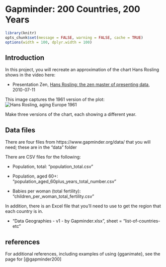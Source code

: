 <!-- 
This file by Martin Monkman 
is licensed under a Creative Commons Attribution 4.0 International License
https://creativecommons.org/licenses/by/4.0/  
-->


# Gapminder: 200 Countries, 200 Years {#gapminder-europe}


```r
library(knitr)
opts_chunk$set(message = FALSE, warning = FALSE, cache = TRUE)
options(width = 100, dplyr.width = 100)

```

## Introduction


In this project, you will recreate an approximation of the chart Hans Rosling shows in the video here:

* Presentation Zen, [Hans Rosling: the zen master of presenting data](https://www.presentationzen.com/presentationzen/2010/07/hans-rosling-tips-on-presenting-data.html), 2010-07-11

This image captures the 1961 version of the plot:
![Hans Rosling, aging Europe 1961](static/img_capstone/Hans_Rosling_aging_europe.JPG)


Make three versions of the chart, each showing a different year.


## Data files

There are four files from https://www.gapminder.org/data/ that you will need; these are in the "data" folder

There are CSV files for the following:

* Population, total: "population_total.csv"

* Population, aged 60+: "population_aged_60plus_years_total_number.csv"

* Babies per woman (total fertility): "children_per_woman_total_fertility.csv"

In addition, there is an Excel file that you'll need to use to get the region that each country is in. 

* "Data Geographies - v1 - by Gapminder.xlsx", sheet = "list-of-countries-etc"




## references

For additional references, including examples of using {gganimate}, see the page for [@gapminder200]


